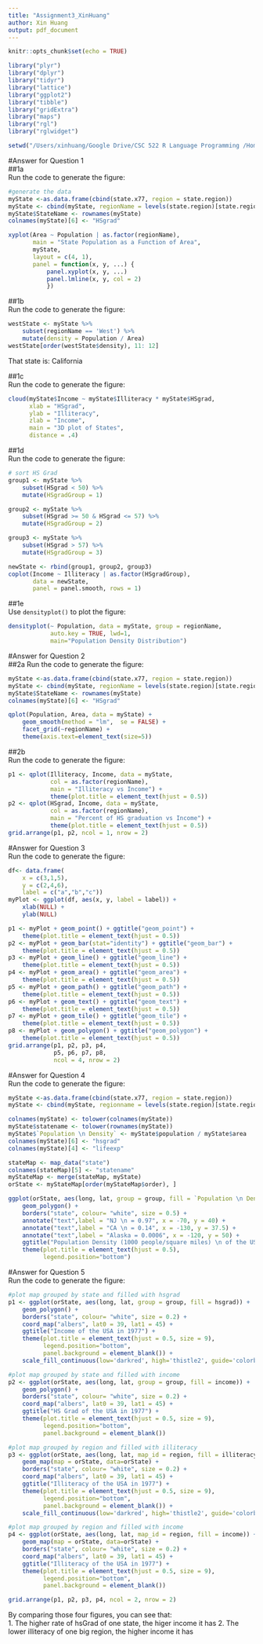 ```yaml
---
title: "Assignment3_XinHuang"
author: Xin Huang
output: pdf_document
---
```


```r
knitr::opts_chunk$set(echo = TRUE)
```

```r
library("plyr")
library("dplyr")
library("tidyr")
library("lattice")
library("ggplot2")
library("tibble")
library("gridExtra")
library("maps")
library("rgl")
library("rglwidget")

setwd("/Users/xinhuang/Google Drive/CSC 522 R Language Programming /Homework3")
```

#Answer for Question 1  
##1a  
Run the code to generate the figure:  

```r
#generate the data
myState <-as.data.frame(cbind(state.x77, region = state.region)) 
myState <- cbind(myState, regionName = levels(state.region)[state.region]) 
myState$StateName <- rownames(myState)
colnames(myState)[6] <- "HSgrad"

xyplot(Area ~ Population | as.factor(regionName),
       main = "State Population as a Function of Area",
       myState, 
       layout = c(4, 1),
       panel = function(x, y, ...) {
           panel.xyplot(x, y, ...) 
           panel.lmline(x, y, col = 2)
           })
```

##1b  
Run the code to generate the figure:  
```r
westState <- myState %>% 
    subset(regionName == 'West') %>% 
    mutate(density = Population / Area)
westState[order(westState$density), 11: 12]
```
That state is: California  

##1c  
Run the code to generate the figure:  
```r
cloud(myState$Income ~ myState$Illiteracy * myState$HSgrad,
      xlab = "HSgrad",
      ylab = "Illiteracy",
      zlab = "Income",
      main = "3D plot of States",
      distance = .4)
```

##1d  
Run the code to generate the figure:  
```r
# sort HS Grad
group1 <- myState %>%
    subset(HSgrad < 50) %>% 
    mutate(HSgradGroup = 1)

group2 <- myState %>%
    subset(HSgrad >= 50 & HSgrad <= 57) %>% 
    mutate(HSgradGroup = 2)

group3 <- myState %>%
    subset(HSgrad > 57) %>% 
    mutate(HSgradGroup = 3)

newState <- rbind(group1, group2, group3)
coplot(Income ~ Illiteracy | as.factor(HSgradGroup),
       data = newState,
       panel = panel.smooth, rows = 1)
```

##1e  
Use `densityplot()` to plot the figure:
```r
densityplot(~ Population, data = myState, group = regionName,
            auto.key = TRUE, lwd=1,
            main="Population Density Distribution")
```

#Answer for Question 2  
##2a
Run the code to generate the figure:  

```r
myState <-as.data.frame(cbind(state.x77, region = state.region)) 
myState <- cbind(myState, regionName = levels(state.region)[state.region]) 
myState$StateName <- rownames(myState)
colnames(myState)[6] <- "HSgrad"

qplot(Population, Area, data = myState) + 
    geom_smooth(method = "lm",  se = FALSE) + 
    facet_grid(~regionName) + 
    theme(axis.text=element_text(size=5))
```

##2b  
Run the code to generate the figure:  

```r
p1 <- qplot(Illiteracy, Income, data = myState,
            col = as.factor(regionName),
            main = "Illiteracy vs Income") + 
            theme(plot.title = element_text(hjust = 0.5))
p2 <- qplot(HSgrad, Income, data = myState,
            col = as.factor(regionName),
            main = "Percent of HS graduation vs Income") + 
            theme(plot.title = element_text(hjust = 0.5))
grid.arrange(p1, p2, ncol = 1, nrow = 2)
```

#Answer for Question 3  
Run the code to generate the figure:  
```r
df<- data.frame(
    x = c(3,1,5),
    y = c(2,4,6), 
    label = c("a","b","c"))
myPlot <- ggplot(df, aes(x, y, label = label)) +
    xlab(NULL) + 
    ylab(NULL)

p1 <- myPlot + geom_point() + ggtitle("geom_point") + 
    theme(plot.title = element_text(hjust = 0.5))
p2 <- myPlot + geom_bar(stat="identity") + ggtitle("geom_bar") + 
    theme(plot.title = element_text(hjust = 0.5))
p3 <- myPlot + geom_line() + ggtitle("geom_line") + 
    theme(plot.title = element_text(hjust = 0.5))
p4 <- myPlot + geom_area() + ggtitle("geom_area") + 
    theme(plot.title = element_text(hjust = 0.5))
p5 <- myPlot + geom_path() + ggtitle("geom_path") + 
    theme(plot.title = element_text(hjust = 0.5))
p6 <- myPlot + geom_text() + ggtitle("geom_text") + 
    theme(plot.title = element_text(hjust = 0.5))
p7 <- myPlot + geom_tile() + ggtitle("geom_tile") + 
    theme(plot.title = element_text(hjust = 0.5))
p8 <- myPlot + geom_polygon() + ggtitle("geom_polygon") + 
    theme(plot.title = element_text(hjust = 0.5))
grid.arrange(p1, p2, p3, p4,
             p5, p6, p7, p8,
             ncol = 4, nrow = 2)
```

#Answer for Question 4  
Run the code to generate the figure:  
```r
myState <-as.data.frame(cbind(state.x77, region = state.region)) 
myState <- cbind(myState, regionname = levels(state.region)[state.region]) 

colnames(myState) <- tolower(colnames(myState))
myState$statename <- tolower(rownames(myState))
myState$`Population \n Density` <- myState$population / myState$area
colnames(myState)[6] <- "hsgrad"
colnames(myState)[4] <- "lifeexp"

stateMap <- map_data("state")
colnames(stateMap)[5] <- "statename"
myStateMap <- merge(stateMap, myState)
orState <- myStateMap[order(myStateMap$order), ]

ggplot(orState, aes(long, lat, group = group, fill = `Population \n Density`)) + 
    geom_polygon() +
    borders("state", colour= "white", size = 0.5) + 
    annotate("text",label = "NJ \n = 0.97", x = -70, y = 40) +
    annotate("text",label = "CA \n = 0.14", x = -130, y = 37.5) +
    annotate("text",label = "Alaska = 0.0006", x = -120, y = 50) +
    ggtitle("Population Density (1000 people/square miles) \n of the USA in 1977") + 
    theme(plot.title = element_text(hjust = 0.5),
          legend.position="bottom")
```

#Answer for Question 5  
Run the code to generate the figure:  
```r
#plot map grouped by state and filled with hsgrad
p1 <- ggplot(orState, aes(long, lat, group = group, fill = hsgrad)) +
    geom_polygon() +
    borders("state", colour= "white", size = 0.2) + 
    coord_map("albers", lat0 = 39, lat1 = 45) +
    ggtitle("Income of the USA in 1977") + 
    theme(plot.title = element_text(hjust = 0.5, size = 9),
          legend.position="bottom",
          panel.background = element_blank()) +
    scale_fill_continuous(low='darkred', high='thistle2', guide='colorbar')

#plot map grouped by state and filled with income
p2 <- ggplot(orState, aes(long, lat, group = group, fill = income)) +
    geom_polygon() +
    borders("state", colour= "white", size = 0.2) + 
    coord_map("albers", lat0 = 39, lat1 = 45) +
    ggtitle("HS Grad of the USA in 1977") + 
    theme(plot.title = element_text(hjust = 0.5, size = 9),
          legend.position="bottom",
          panel.background = element_blank())

#plot map grouped by region and filled with illiteracy
p3 <- ggplot(orState, aes(long, lat, map_id = region, fill = illiteracy)) +
    geom_map(map = orState, data=orState) +
    borders("state", colour= "white", size = 0.2) + 
    coord_map("albers", lat0 = 39, lat1 = 45) +
    ggtitle("Illiteracy of the USA in 1977") + 
    theme(plot.title = element_text(hjust = 0.5, size = 9),
          legend.position="bottom",
          panel.background = element_blank()) + 
    scale_fill_continuous(low='darkred', high='thistle2', guide='colorbar')

#plot map grouped by region and filled with income
p4 <- ggplot(orState, aes(long, lat, map_id = region, fill = income)) +
    geom_map(map = orState, data=orState) +
    borders("state", colour= "white", size = 0.2) + 
    coord_map("albers", lat0 = 39, lat1 = 45) +
    ggtitle("Illiteracy of the USA in 1977") + 
    theme(plot.title = element_text(hjust = 0.5, size = 9),
          legend.position="bottom",
          panel.background = element_blank())

grid.arrange(p1, p2, p3, p4, ncol = 2, nrow = 2)
```
By comparing those four figures, you can see that:  
1. The higher rate of hsGrad of one state, the higer income it has
2. The lower illiteracy of one big region, the higher income it has





